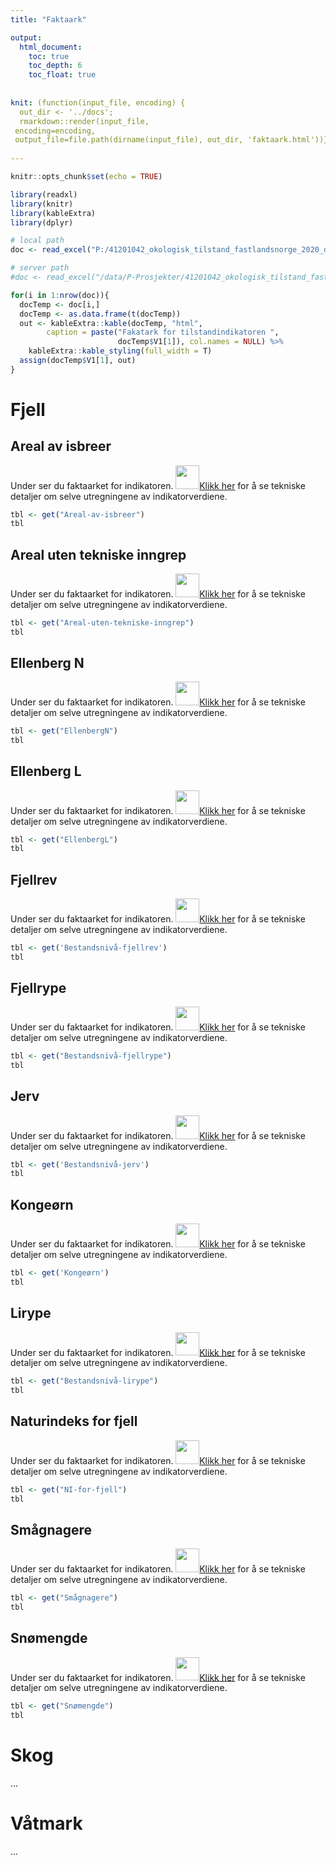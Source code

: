 ```yaml
---
title: "Faktaark"

output:
  html_document:
    toc: true
    toc_depth: 6
    toc_float: true
    
    
knit: (function(input_file, encoding) {
  out_dir <- '../docs';
  rmarkdown::render(input_file,
 encoding=encoding,
 output_file=file.path(dirname(input_file), out_dir, 'faktaark.html'))})
 
---
```


```r
knitr::opts_chunk$set(echo = TRUE)
```



```r
library(readxl)
library(knitr)
library(kableExtra)
library(dplyr)

# local path
doc <- read_excel("P:/41201042_okologisk_tilstand_fastlandsnorge_2020_dataanaly/dokumentasjonIndikatorer.xlsx")

# server path
#doc <- read_excel("/data/P-Prosjekter/41201042_okologisk_tilstand_fastlandsnorge_2020_dataanaly/dokumentasjonIndikatorer.xlsx")

```

```r
for(i in 1:nrow(doc)){
  docTemp <- doc[i,]
  docTemp <- as.data.frame(t(docTemp))
  out <- kableExtra::kable(docTemp, "html",
        caption = paste("Fakatark for tilstandindikatoren ", 
                        docTemp$V1[1]), col.names = NULL) %>%
    kableExtra::kable_styling(full_width = T)
  assign(docTemp$V1[1], out)
}

```

# Fjell

## Areal av isbreer

Under ser du faktaarket for indikatoren. ![](../figures/magnifyingglas.png){width=1cm}[Klikk her](https://ninanor.github.io/IBECA/areal-av-isbreer.html) for å se tekniske detaljer om selve utregningene av indikatorverdiene.


```r
tbl <- get("Areal-av-isbreer")
tbl
```



## Areal uten tekniske inngrep

Under ser du faktaarket for indikatoren. ![](../figures/magnifyingglas.png){width=1cm}[Klikk her](https://ninanor.github.io/IBECA/inon.html) for å se tekniske detaljer om selve utregningene av indikatorverdiene.


```r
tbl <- get("Areal-uten-tekniske-inngrep")
tbl

```

## Ellenberg N

Under ser du faktaarket for indikatoren. ![](../figures/magnifyingglas.png){width=1cm}[Klikk her](https://ninanor.github.io/IBECA/ellenberg-n.html) for å se tekniske detaljer om selve utregningene av indikatorverdiene.


```r
tbl <- get("EllenbergN")
tbl

```

## Ellenberg L

Under ser du faktaarket for indikatoren. ![](../figures/magnifyingglas.png){width=1cm}[Klikk her](https://ninanor.github.io/IBECA/ellenberg-l.html) for å se tekniske detaljer om selve utregningene av indikatorverdiene.


```r
tbl <- get("EllenbergL")
tbl
```


## Fjellrev

Under ser du faktaarket for indikatoren. ![](../figures/magnifyingglas.png){width=1cm}[Klikk her](https://ninanor.github.io/IBECA/fjellrev.html) for å se tekniske detaljer om selve utregningene av indikatorverdiene.


```r
tbl <- get('Bestandsnivå-fjellrev')
tbl

```

## Fjellrype

Under ser du faktaarket for indikatoren. ![](../figures/magnifyingglas.png){width=1cm}[Klikk her](https://ninanor.github.io/IBECA/fjellrype.html) for å se tekniske detaljer om selve utregningene av indikatorverdiene.


```r
tbl <- get("Bestandsnivå-fjellrype")
tbl

```


## Jerv
Under ser du faktaarket for indikatoren. ![](../figures/magnifyingglas.png){width=1cm}[Klikk her](https://ninanor.github.io/IBECA/jerv.html) for å se tekniske detaljer om selve utregningene av indikatorverdiene.

```r
tbl <- get('Bestandsnivå-jerv')
tbl

```



## Kongeørn

Under ser du faktaarket for indikatoren. ![](../figures/magnifyingglas.png){width=1cm}[Klikk her](https://ninanor.github.io/IBECA/kongeoern.html) for å se tekniske detaljer om selve utregningene av indikatorverdiene.


```r
tbl <- get('Kongeørn')
tbl

```

## Lirype

Under ser du faktaarket for indikatoren. ![](../figures/magnifyingglas.png){width=1cm}[Klikk her](https://ninanor.github.io/IBECA/lirype.html) for å se tekniske detaljer om selve utregningene av indikatorverdiene.


```r
tbl <- get("Bestandsnivå-lirype")
tbl

```

## Naturindeks for fjell

Under ser du faktaarket for indikatoren. ![](../figures/magnifyingglas.png){width=1cm}[Klikk her](https://ninanor.github.io/IBECA/NIfjell.html) for å se tekniske detaljer om selve utregningene av indikatorverdiene.


```r
tbl <- get("NI-for-fjell")
tbl

```


## Smågnagere

Under ser du faktaarket for indikatoren. ![](../figures/magnifyingglas.png){width=1cm}[Klikk her](https://ninanor.github.io/IBECA/smaagnagere.html) for å se tekniske detaljer om selve utregningene av indikatorverdiene.


```r
tbl <- get("Smågnagere")
tbl

```


## Snømengde

Under ser du faktaarket for indikatoren. ![](../figures/magnifyingglas.png){width=1cm}[Klikk her](https://ninanor.github.io/IBECA/snoemengde.html) for å se tekniske detaljer om selve utregningene av indikatorverdiene.


```r
tbl <- get("Snømengde")
tbl
```

# Skog
...

# Våtmark
...
